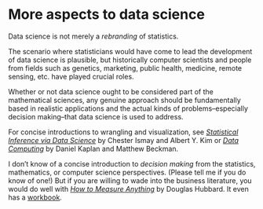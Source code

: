# More aspects to data science

Data science is not merely a *rebranding* of statistics.

The scenario where statisticians would have come to lead the development of data science is plausible, but historically computer scientists and people from fields such as genetics, marketing, public health, medicine, remote sensing, etc. have played crucial roles.

Whether or not data science ought to be considered part of the mathematical sciences, any genuine approach should be fundamentally based in realistic applications and the actual kinds of problems--especially decision making--that data science is used to address.

For concise introductions to wrangling and visualization, see *[Statistical Inference via Data Science](http://moderndive.com/)* by Chester Ismay and Albert Y. Kim or *[Data Computing](https://dtkaplan.github.io/DataComputingEbook/)* by Daniel Kaplan and Matthew Beckman.

I don't know of a concise introduction to *decision making* from the statistics, mathematics, or computer science perspectives. (Please tell me if you do know of one!) But if you are willing to wade into the business literature, you would do well with *[How to Measure Anything](https://www.amazon.com/How-Measure-Anything-Intangibles-Business-ebook/dp/B00INUYS2U/ref=pd_sim_351_1/130-1891063-4524949?_encoding=UTF8&pd_rd_i=B00INUYS2U&pd_rd_r=32024490-cad3-4711-b83a-f50cd25fc381&pd_rd_w=sZwy1&pd_rd_wg=z8fga&pf_rd_p=04d27813-a1f2-4e7b-a32b-b5ab374ce3f9&pf_rd_r=JBWKKZ2FBZT91HD87EZD&psc=1&refRID=JBWKKZ2FBZT91HD87EZD)* by Douglas Hubbard. It even has a [workbook](https://www.amazon.com/How-Measure-Anything-Workbook-Intangibles-ebook/dp/B00IPG7CH0/ref=pd_sim_351_1/130-1891063-4524949?_encoding=UTF8&pd_rd_i=B00IPG7CH0&pd_rd_r=3ba15b27-45a9-4c39-bf5c-7155fcf0bca2&pd_rd_w=npc9z&pd_rd_wg=JdiFD&pf_rd_p=04d27813-a1f2-4e7b-a32b-b5ab374ce3f9&pf_rd_r=3ARMRY192FZ343N2J0DB&psc=1&refRID=3ARMRY192FZ343N2J0DB). 

